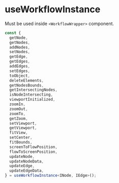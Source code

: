 
# useWorkflowInstance

Must be used inside `<WorkflowWrapper>` component.

```ts
const {
  getNode,
  getNodes,
  addNodes,
  setNodes,
  getEdge,
  getEdges,
  addEdges,
  setEdges,
  toObject,
  deleteElements,
  getNodesBounds,
  getIntersectingNodes,
  isNodeIntersecting,
  viewportInitialized,
  zoomIn,
  zoomOut,
  zoomTo,
  getZoom,
  setViewport,
  getViewport,
  fitView,
  setCenter,
  fitBounds,
  screenToFlowPosition,
  flowToScreenPosition,
  updateNode,
  updateNodeData,
  updateEdge,
  updateEdgeData,
} = useWorkflowInstance<INode, IEdge>();
```
